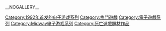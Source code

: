 {{cat main}}

{{DEFAULTSORT:Mortal Kombat}}
[[Category:1992年首发的电子游戏系列|Category:1992年首发的电子游戏系列]]
[[Category:格鬥遊戲|Category:格鬥遊戲]]
[[Category:電子遊戲系列|Category:電子遊戲系列]]
[[Category:Midway电子游戏系列|Category:Midway电子游戏系列]]
[[Category:死亡遊戲題材作品|Category:死亡遊戲題材作品]]
__NOGALLERY__